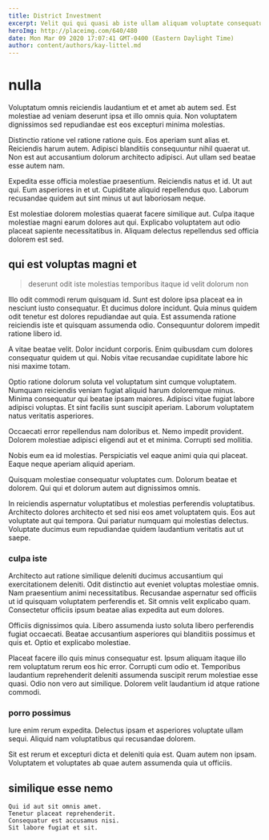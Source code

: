 ```yaml
---
title: District Investment
excerpt: Velit qui qui quasi ab iste ullam aliquam voluptate consequatur. At sapiente dolorum id repudiandae suscipit officiis. In odit nulla quia est magni.
heroImg: http://placeimg.com/640/480
date: Mon Mar 09 2020 17:07:41 GMT-0400 (Eastern Daylight Time)
author: content/authors/kay-littel.md
---
```

# nulla

Voluptatum omnis reiciendis laudantium et et amet ab autem sed. Est molestiae ad veniam deserunt ipsa et illo omnis quia. Non voluptatem dignissimos sed repudiandae est eos excepturi minima molestias.
  
Distinctio ratione vel ratione ratione quis. Eos aperiam sunt alias et. Reiciendis harum autem. Adipisci blanditiis consequuntur nihil quaerat ut. Non est aut accusantium dolorum architecto adipisci. Aut ullam sed beatae esse autem nam.
  
Expedita esse officia molestiae praesentium. Reiciendis natus et id. Ut aut qui. Eum asperiores in et ut. Cupiditate aliquid repellendus quo. Laborum recusandae quidem aut sint minus ut aut laboriosam neque.
  
Est molestiae dolorem molestias quaerat facere similique aut. Culpa itaque molestiae magni earum dolores aut qui. Explicabo voluptatem aut odio placeat sapiente necessitatibus in. Aliquam delectus repellendus sed officia dolorem est sed.

## qui est voluptas magni et

> deserunt odit iste molestias temporibus itaque id velit dolorum non

Illo odit commodi rerum quisquam id. Sunt est dolore ipsa placeat ea in nesciunt iusto consequatur. Et ducimus dolore incidunt. Quia minus quidem odit tenetur est dolores repudiandae aut quia. Est assumenda ratione reiciendis iste et quisquam assumenda odio. Consequuntur dolorem impedit ratione libero id.
  
A vitae beatae velit. Dolor incidunt corporis. Enim quibusdam cum dolores consequatur quidem ut qui. Nobis vitae recusandae cupiditate labore hic nisi maxime totam.
  
Optio ratione dolorum soluta vel voluptatum sint cumque voluptatem. Numquam reiciendis veniam fugiat aliquid harum doloremque minus. Minima consequatur qui beatae ipsam maiores. Adipisci vitae fugiat labore adipisci voluptas. Et sint facilis sunt suscipit aperiam. Laborum voluptatem natus veritatis asperiores.
  
Occaecati error repellendus nam doloribus et. Nemo impedit provident. Dolorem molestiae adipisci eligendi aut et et minima. Corrupti sed mollitia.
  
Nobis eum ea id molestias. Perspiciatis vel eaque animi quia qui placeat. Eaque neque aperiam aliquid aperiam.
  
Quisquam molestiae consequatur voluptates cum. Dolorum beatae et dolorem. Qui qui et dolorum autem aut dignissimos omnis.
  
In reiciendis aspernatur voluptatibus et molestias perferendis voluptatibus. Architecto dolores architecto et sed nisi eos amet voluptatem quis. Eos aut voluptate aut qui tempora. Qui pariatur numquam qui molestias delectus. Voluptate ducimus eum repudiandae quidem laudantium veritatis aut ut saepe.

### culpa iste

Architecto aut ratione similique deleniti ducimus accusantium qui exercitationem deleniti. Odit distinctio aut eveniet voluptas molestiae omnis. Nam praesentium animi necessitatibus. Recusandae aspernatur sed officiis ut id quisquam voluptatem perferendis et. Sit omnis velit explicabo quam. Consectetur officiis ipsum beatae alias expedita aut eum dolores.
  
Officiis dignissimos quia. Libero assumenda iusto soluta libero perferendis fugiat occaecati. Beatae accusantium asperiores qui blanditiis possimus et quis et. Optio et explicabo molestiae.
  
Placeat facere illo quis minus consequatur est. Ipsum aliquam itaque illo rem voluptatum rerum eos hic error. Corrupti cum odio et. Temporibus laudantium reprehenderit deleniti assumenda suscipit rerum molestiae esse quasi. Odio non vero aut similique. Dolorem velit laudantium id atque ratione commodi.

### porro possimus

Iure enim rerum expedita. Delectus ipsam et asperiores voluptate ullam sequi. Aliquid nam voluptatibus qui recusandae dolorem.
  
Sit est rerum et excepturi dicta et deleniti quia est. Quam autem non ipsam. Voluptatem et voluptates ab quae autem assumenda quia ut officiis.

## similique esse nemo

```text
Qui id aut sit omnis amet.
Tenetur placeat reprehenderit.
Consequatur est accusamus nisi.
Sit labore fugiat et sit.
```

